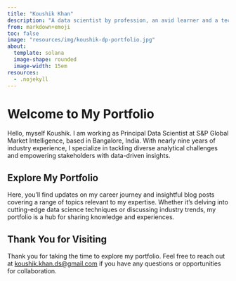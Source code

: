 ```yaml
---
title: "Koushik Khan"
description: "A data scientist by profession, an avid learner and a techie by heart."
from: markdown+emoji
toc: false
image: "resources/img/koushik-dp-portfolio.jpg"
about:
  template: solana
  image-shape: rounded
  image-width: 15em
resources:
  - .nojekyll
---
```


# Welcome to My Portfolio

Hello, myself Koushik. I am working as Principal Data Scientist at S&P Global Market Intelligence, based in Bangalore, India. With nearly nine years of industry experience, I specialize in tackling diverse analytical challenges and empowering stakeholders with data-driven insights.

## Explore My Portfolio

Here, you'll find updates on my career journey and insightful blog posts covering a range of topics relevant to my expertise. Whether it's delving into cutting-edge data science techniques or discussing industry trends, my portfolio is a hub for sharing knowledge and experiences.

## Thank You for Visiting

Thank you for taking the time to explore my portfolio. Feel free to reach out at [koushik.khan.ds@gmail.com](mailto:koushik.khan.ds@gmail.com) if you have any questions or opportunities for collaboration.
